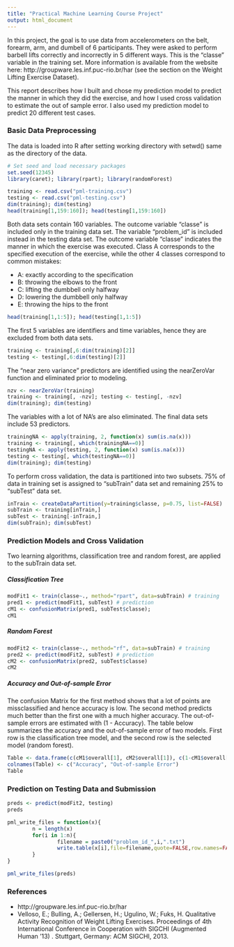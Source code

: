 ```yaml
---
title: "Practical Machine Learning Course Project"
output: html_document
---
```


In this project, the goal is to use data from accelerometers on the belt, forearm, arm, and dumbell of 6 participants. They were asked to perform barbell lifts correctly and incorrectly in 5 different ways. This is the "classe" variable in the training set. More information is available from the website here: http://groupware.les.inf.puc-rio.br/har (see the section on the Weight Lifting Exercise Dataset). 

This report describes how I built and chose my prediction model to predict the manner in which they did the exercise, and how I used cross validation to estimate the out of sample error. I also used my prediction model to predict 20 different test cases.

### Basic Data Preprocessing

The data is loaded into R after setting working directory with setwd() same as the directory of the data. 

```r
# Set seed and load necessary packages
set.seed(12345)
library(caret); library(rpart); library(randomForest)
```

```r
training <- read.csv("pml-training.csv")
testing <- read.csv("pml-testing.csv")
dim(training); dim(testing)
head(training[1,159:160]); head(testing[1,159:160])
```

Both data sets contain 160 variables. The outcome variable "classe" is included only in the training data set. The variable "problem_id" is included instead in the testing data set. The outcome variable "classe" indicates the manner in which the exercise was executed. Class A corresponds to the specified execution of the exercise, while the other 4 classes correspond to common mistakes:

* A: exactly according to the specification
* B: throwing the elbows to the front
* C: lifting the dumbbell only halfway
* D: lowering the dumbbell only halfway
* E: throwing the hips to the front

```r
head(training[1,1:5]); head(testing[1,1:5])
```

The first 5 variables are identifiers and time variables, hence they are excluded from both data sets.

```r
training <- training[,6:dim(training)[2]]
testing <- testing[,6:dim(testing)[2]]
```

The "near zero variance" predictors are identified using the nearZeroVar function and eliminated prior to modeling.

```r
nzv <- nearZeroVar(training)
training <- training[, -nzv]; testing <- testing[, -nzv]
dim(training); dim(testing)
```

The variables with a lot of NA's are also eliminated. The final data sets include 53 predictors.

```r
trainingNA <- apply(training, 2, function(x) sum(is.na(x)))
training <- training[, which(trainingNA==0)]
testingNA <- apply(testing, 2, function(x) sum(is.na(x)))
testing <- testing[, which(testingNA==0)]
dim(training); dim(testing)
```

To perform cross validation, the data is partitioned into two subsets. 75% of data in training set is assigned to "subTrain" data set and remaining 25% to "subTest" data set.

```r
inTrain <- createDataPartition(y=training$classe, p=0.75, list=FALSE)
subTrain <- training[inTrain,]
subTest <- training[-inTrain,]
dim(subTrain); dim(subTest)
```
 
### Prediction Models and Cross Validation

Two learning algorithms, classification tree and random forest, are applied to the subTrain data set.

##### Classification Tree

```r
modFit1 <- train(classe~., method="rpart", data=subTrain) # training
pred1 <- predict(modFit1, subTest) # prediction 
cM1 <- confusionMatrix(pred1, subTest$classe); 
cM1
```

##### Random Forest

```r
modFit2 <- train(classe~., method="rf", data=subTrain) # training
pred2 <- predict(modFit2, subTest) # prediction 
cM2 <- confusionMatrix(pred2, subTest$classe)
cM2
```

##### Accuracy and Out-of-sample Error

The confusion Matrix for the first method shows that a lot of points are missclassified and hence accuracy is low. The second method predicts much better than the first one with a much higher accuracy. The out-of-sample errors are estimated with (1 - Accuracy). The table below summarizes the accuracy and the out-of-sample error of two models. First row is the classification tree model, and the second row is the selected model (random forest).

```r
Table <- data.frame(c(cM1$overall[1], cM2$overall[1]), c(1-cM1$overall[1], 1-cM2$overall[1]))
colnames(Table) <- c("Accuracy", "Out-of-sample Error")
Table
```

### Prediction on Testing Data and Submission

```r
preds <- predict(modFit2, testing)
preds

pml_write_files = function(x){
        n = length(x)
        for(i in 1:n){
                filename = paste0("problem_id_",i,".txt")
                write.table(x[i],file=filename,quote=FALSE,row.names=FALSE,col.names=FALSE)
        }
}

pml_write_files(preds)
```

### References

* http://groupware.les.inf.puc-rio.br/har
* Velloso, E.; Bulling, A.; Gellersen, H.; Ugulino, W.; Fuks, H. Qualitative Activity Recognition of Weight Lifting Exercises. Proceedings of 4th International Conference in Cooperation with SIGCHI (Augmented Human '13) . Stuttgart, Germany: ACM SIGCHI, 2013.
